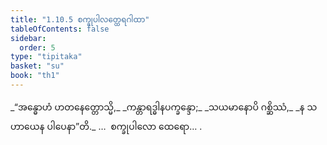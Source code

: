 ```yaml
---
title: "1.10.5 စက္ခုပါလတ္ထေရဂါထာ"
tableOfContents: false
sidebar:
  order: 5
type: "tipitaka"
basket: "su"
book: "th1"
---
```



<DynamicBreadcrumb />

<Division number="95" book="th1" e="ch" v="19" p="240">

<Paragraph number="213" type="verses" book="th1">
_“အန္ဓောဟံ ဟတနေတ္တောသ္မိ,_  
_ကန္တာရဒ္ဓါနပက္ခန္ဒော;_  
_သယမာနောပိ ဂစ္ဆိဿံ,_  
_န သဟာယေန ပါပေနာ”တိ._  


</Paragraph>
</Division>

<Paragraph number="214" type="center" book="th1">
…  စက္ခုပါလော ထေရော… .
</Paragraph>